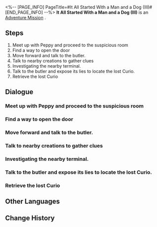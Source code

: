 <%-- [PAGE_INFO]
PageTitle=#It All Started With a Man and a Dog (III)#
[END_PAGE_INFO] --%>
{{Stub|Dialogue, characters, and location(s)}}
{{Mission Infobox
|id            = 4070013
|title         = 
|image         = Mission It All Started With a Man and a Dog (III).png
|type          = Adventure
|event_name    = 
|chapter       = 
|requirements  = 
|summary       = <!--official mission summary from Fate's Atlas-->
|characters    = <!--characters that appear in this mission-->
|startLocation = <!--location as it intially appears on the mission screen-->
|world         = <!--i.e. Penacony-->
|area          = <!--i.e. A Child's Dream-->
|prev          = 
|next          = 
|exp           = 
|credits       = 
|stellarJade   = 
|other         = 
}}
'''It All Started With a Man and a Dog (III)''' is an [[Adventure Mission]]<!--in [world]-->.

==Steps==
# Meet up with Peppy and proceed to the suspicious room
# Find a way to open the door
# Move forward and talk to the butler.
# Talk to nearby creations to gather clues
# Investigating the nearby terminal.
# Talk to the butler and expose its lies to locate the lost Curio.
# Retrieve the lost Curio

<!--
==Gameplay Notes==

--><!--
==Trial Character==

-->
==Dialogue==
{{Stub Dialogue}}
===Meet up with Peppy and proceed to the suspicious room===
{{Mission Description|type=adventure|location=<!--to be added-->|Peppy has discovered the butler. You join forces again and start investigating the suspicious area...}}
{{Dialogue Start}}
:{{tx}}
{{Dialogue End}}

===Find a way to open the door===
{{Mission Description|type=adventure|location=<!--to be added-->|update|The sensor door has malfunctioned once again, trapping you inside the room. Instead of complaining about its poor quality to Asta, you should focus on finding a way to open the door with Peppy.}}
{{Dialogue Start}}
:{{tx}}
{{Dialogue End}}

===Move forward and talk to the butler.===
{{Mission Description|type=adventure|location=<!--to be added-->|update|The butler awaits just ahead. A few threats may be sufficient to retrieve the Curio, but you have a lingering sense that it won't be that easy...}}
{{Dialogue Start}}
:{{tx}}
{{Dialogue End}}

===Talk to nearby creations to gather clues===
{{Mission Description|type=adventure|location=<!--to be added-->|update|While all the other creations appear to be obedient to the butler, there could be dissatisfied individuals among them. Perhaps you can learn something from them...}}
{{Dialogue Start}}
:{{tx}}
{{Dialogue End}}

===Investigating the nearby terminal.===
{{Mission Description|type=adventure|location=<!--to be added-->|update|The creations have occupied the room since the researchers left. The terminal is still operational, so maybe you can get some useful clues from it...}}
{{Dialogue Start}}
:{{tx}}
{{Dialogue End}}

===Talk to the butler and expose its lies to locate the lost Curio.===
{{Mission Description|type=adventure|location=<!--to be added-->|update|As you suspected, the butler has lied to you and all the other creations. Now that you have gathered all the evidence, it is time to expose its lies. Undeniable evidence will make it speak the truth, right?}}
{{Dialogue Start}}
:{{tx}}
{{Dialogue End}}

===Retrieve the lost Curio===
{{Mission Description|type=adventure|location=<!--to be added-->|update|The butler has revealed the location of the lost Curio. Now it is time to retrieve it...}}
{{Dialogue Start}}
:{{tx}}
{{Dialogue End}}

==Other Languages==
{{Other Languages
|en   = It All Started With a Man and a Dog (III)
|zhs  = 开局一人一狗•其三
|zht  = 開局一人一狗•其三
|ja   = スタートは一人と犬一匹・その3
|ko   = 시작은 한 사람과 개 한 마리•3
|es   = Al inicio solo había una persona y un perro III
|fr   = Tout commence avec un homme et un chien (III)
|ru   = Человек собаке друг III
|th   = เริ่มด้วยคนหนึ่งคนและสุนัขหนึ่งตัว 3
|vi   = Hành Trình Một Người Một Chó 3
|de   = Es war einmal ein Mensch und ein Hund (Teil 3)
|id   = Meitantei Peppy III
|pt   = A História Começa Com um Homem e um Cachorro (III)
}}

==Change History==
{{Change History|1.6}}
